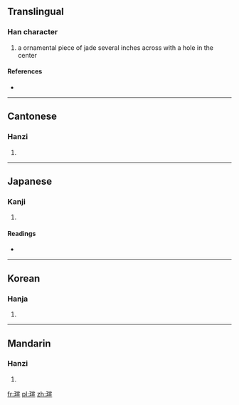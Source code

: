==Translingual==

===Han character===
{{Han char|rn=96|rad=玉|as=09|sn=13|four=1311<sub>6</sub>|canj=一土十一一 (MGJMM)}}

# a ornamental piece of jade several inches across with a hole in the center

====References====
* {{Han ref|kx=0736.200|dkj=21099|dj=1147.210|hdz=21128.080|uh=7444|ud=29764|bh=DEB1|bd=57009}}

----

==Cantonese==

===Hanzi===
{{yue-hanzi|jyut=|y=syun1}}

# {{defn|Cantonese|sort=玉09}}

----

==Japanese==

===Kanji===
{{ja-kanji|grade=|rs=玉09}}

# {{defn|Japanese|sort=玉09}}

====Readings====
* {{ja-readings|on=[[せん]] (sen)|kun=|nanori=}}

----

==Korean==

===Hanja===
{{ko-hanja|hangeul=선|eumhun=|rv=seon|mr=sŏn|y=sen}}

# {{defn|Korean|sort=玉09}}

----

==Mandarin==

===Hanzi===
{{cmn-hanzi|pin=[[xuān]] ([[xuan1]])|wg=hsüan<sup>1</sup>}}

# {{defn|Mandarin|sort=玉09}}

[[fr:瑄]]
[[pl:瑄]]
[[zh:瑄]]
